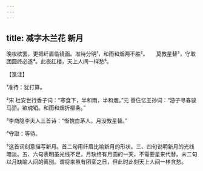 ```yaml
---
---
---
```

title: 减字木兰花 新月
---







晚妆欲罢，更把纤眉临镜画。准待分明¹，和雨和烟两不胜²。　　莫教星替³，守取团圆终必遂⁴。此夜红楼，天上人间一样愁⁵。





【笺注】


¹准待：犹打算。

²宋 杜安世行香子词：“寒食下，半和雨，半和烟。”元 善住忆王孙词：“游子寻春骏马骄。欲魂销。和雨和烟折柳条。”

³李商隐李夫人三首诗：“惭愧白茅人，月没教星替。”

⁴守取：等待。

⁵这首词刻意描写新月。首二句用纤眉比喻新月的形状。三、四句说明新月的光线暗淡。五、六句表明虽光线不足，月缺终有月圆的一天，不需要星来代替。末二句以月缺喻人间的离别。谓将来虽有团栾之日，但此时此刻天上人间一样含愁。